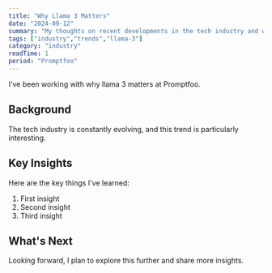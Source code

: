 ```yaml
---
title: "Why Llama 3 Matters"
date: "2024-09-12"
summary: "My thoughts on recent developments in the tech industry and what they mean for developers."
tags: ["industry","trends","llama-3"]
category: "industry"
readTime: 1
period: "Promptfoo"
---
```


I've been working with why llama 3 matters at Promptfoo.

## Background

The tech industry is constantly evolving, and this trend is particularly interesting.

## Key Insights

Here are the key things I've learned:

1. First insight
2. Second insight
3. Third insight

## What's Next

Looking forward, I plan to explore this further and share more insights.

